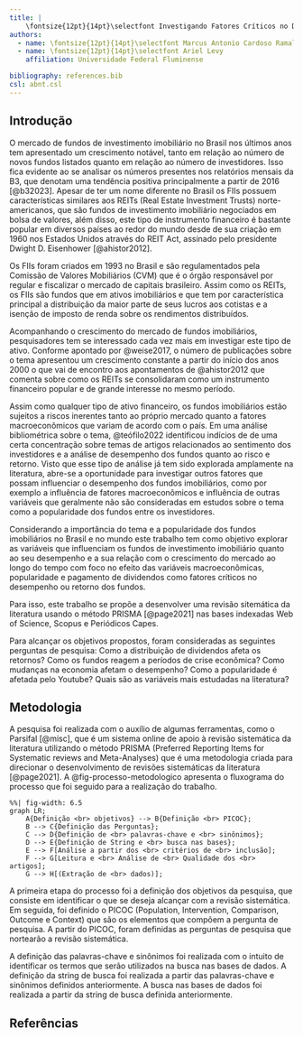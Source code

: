 ```yaml
---
title: |
    \fontsize{12pt}{14pt}\selectfont Investigando Fatores Críticos no Desempenho de Fundos de Investimento Imobiliário
authors:
  - name: \fontsize{12pt}{14pt}\selectfont Marcus Antonio Cardoso Ramalho
  - name: \fontsize{12pt}{14pt}\selectfont Ariel Levy
    affiliation: Universidade Federal Fluminense

bibliography: references.bib
csl: abnt.csl
---
```


\thispagestyle{fancy}

```{=tex}
\hypersetup{
    colorlinks=true,
    linkcolor=black,
    filecolor=black,      
    urlcolor=black,
    citecolor=black,
}
```
## Introdução

O mercado de fundos de investimento imobiliário no Brasil nos últimos anos tem apresentado um crescimento notável, tanto em relação ao número de novos fundos listados quanto em relação ao número de investidores. Isso fica evidente ao se analisar os números presentes nos relatórios mensais da B3, que denotam uma tendência positiva principalmente a partir de 2016 [@b32023]. Apesar de ter um nome diferente no Brasil os FIIs possuem características similares aos REITs (Real Estate Investment Trusts) norte-americanos, que são fundos de investimento imobiliário negociados em bolsa de valores, além disso, este tipo de instrumento financeiro é bastante popular em diversos países ao redor do mundo desde de sua criação em 1960 nos Estados Unidos através do REIT Act, assinado pelo presidente Dwight D. Eisenhower [@ahistor2012]. 

Os FIIs foram criados em 1993 no Brasil e são regulamentados pela Comissão de Valores Mobiliários (CVM) que é o órgão responsável por regular e fiscalizar o mercado de capitais brasileiro. Assim como os REITs, os FIIs são fundos que em ativos imobiliários e que tem por característica principal a distribuição da maior parte de seus lucros aos cotistas e a isenção de imposto de renda sobre os rendimentos distribuídos. 

Acompanhando o crescimento do mercado de fundos imobiliários, pesquisadores tem se interessado cada vez mais em investigar este tipo de ativo. Conforme apontado por @weise2017, o número de publicações sobre o tema apresentou um crescimento constante a partir do início dos anos 2000 o que vai de encontro aos apontamentos de @ahistor2012 que comenta sobre como os REITs se consolidaram como um instrumento financeiro popular e de grande interesse no mesmo período.

Assim como qualquer tipo de ativo financeiro, os fundos imobiliários estão sujeitos a riscos inerentes tanto ao próprio mercado quanto a fatores macroeconômicos que variam de acordo com o país. Em uma análise bibliométrica sobre o tema, @teófilo2022 identificou indícios de de uma certa concentração sobre temas de artigos relacionados ao sentimento dos investidores e a análise de desempenho dos fundos quanto ao risco e retorno. Visto que esse tipo de análise já tem sido explorada amplamente na literatura, abre-se a oportunidade para investigar outros fatores que possam influenciar o desempenho dos fundos imobiliários, como por exemplo a influência de fatores macroeconômicos e influência de outras variáveis que geralmente não são consideradas em estudos sobre o tema como a popularidade dos fundos entre os investidores. 

Considerando a importância do tema e a popularidade dos fundos imobiliários no Brasil e no mundo este trabalho tem como objetivo explorar as variáveis que influenciam os fundos de investimento imobiliário quanto ao seu desempenho e a sua relação com o crescimento do mercado ao longo do tempo com foco no efeito das variáveis macroeconômicas, popularidade e pagamento de dividendos como fatores críticos no desempenho ou retorno dos fundos.

Para isso, este trabalho se propõe a desenvolver uma revisão sitemática da literatura usando o método PRISMA [@page2021] nas bases indexadas Web of Science, Scopus e Periódicos Capes. 

Para alcançar os objetivos propostos, foram consideradas as seguintes perguntas de pesquisa: Como a distribuição de dividendos afeta os retornos? Como os fundos reagem a períodos de crise econômica? Como mudanças na economia afetam o desempenho? Como a popularidade é afetada pelo Youtube? Quais são as variáveis mais estudadas na literatura?

<!-- adicionar aqui as conclusões -->

## Metodologia 

A pesquisa foi realizada com o auxílio de algumas ferramentas, como o Parsifal [@misc], que é um sistema online de apoio à revisão sistemática da literatura utilizando o método PRISMA (Preferred Reporting Items for Systematic reviews and Meta-Analyses) que é uma metodologia criada para direcionar o desenvolvimento de revisões sistemáticas da literatura [@page2021]. A @fig-processo-metodologico apresenta o fluxograma do processo que foi seguido para a realização do trabalho.

::: {#fig-processo-metodologico fig-cap="Fluxograma do processo metodológico - Elaboração própria"}

```mermaid
%%| fig-width: 6.5
graph LR;
    A{Definição <br> objetivos} --> B{Definição <br> PICOC};
    B --> C{Definição das Perguntas};
    C --> D{Definição de <br> palavras-chave e <br> sinônimos};
    D --> E{Definição de String e <br> busca nas bases};
    E --> F[Análise a partir dos <br> critérios de <br> inclusão];
    F --> G[Leitura e <br> Análise de <br> Qualidade dos <br> artigos];
    G --> H[(Extração de <br> dados)];
```
<!-- aqui elaborar mais a metodologia prisma considerando os passos do método para a esta pesquisa -->

:::


<!-- revisar -->

A primeira etapa do processo foi a definição dos objetivos da pesquisa, que consiste em identificar o que se deseja alcançar com a revisão sistemática. Em seguida, foi definido o PICOC (Population, Intervention, Comparison, Outcome e Context) que são os elementos que compõem a pergunta de pesquisa. A partir do PICOC, foram definidas as perguntas de pesquisa que nortearão a revisão sistemática.

A definição das palavras-chave e sinônimos foi realizada com o intuito de identificar os termos que serão utilizados na busca nas bases de dados. A definição da string de busca foi realizada a partir das palavras-chave e sinônimos definidos anteriormente. A busca nas bases de dados foi realizada a partir da string de busca definida anteriormente.


## Referências